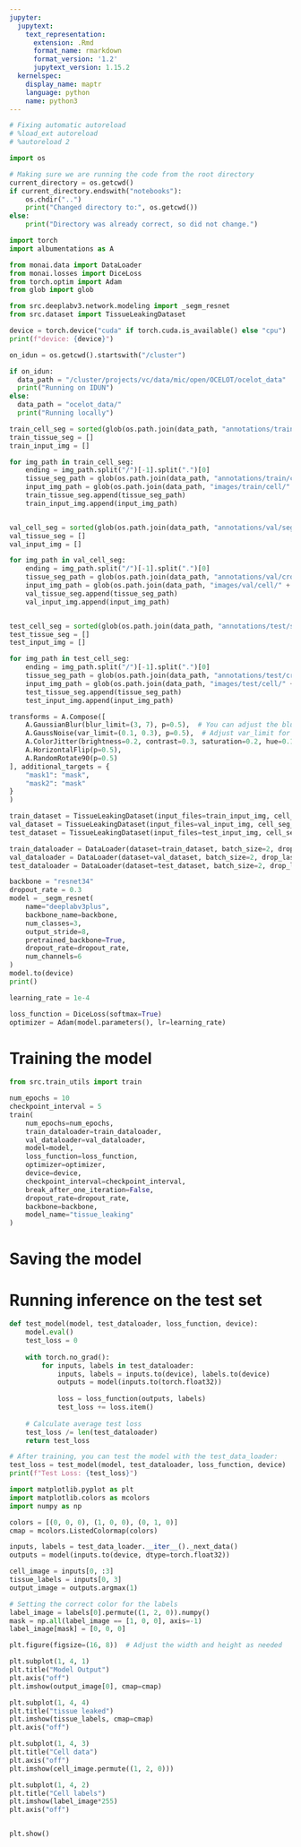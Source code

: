 ```yaml
---
jupyter:
  jupytext:
    text_representation:
      extension: .Rmd
      format_name: rmarkdown
      format_version: '1.2'
      jupytext_version: 1.15.2
  kernelspec:
    display_name: maptr
    language: python
    name: python3
---
```


```python
# Fixing automatic autoreload
# %load_ext autoreload
# %autoreload 2
```

```python
import os 

# Making sure we are running the code from the root directory
current_directory = os.getcwd()
if current_directory.endswith("notebooks"):
    os.chdir("..")
    print("Changed directory to:", os.getcwd())
else:
    print("Directory was already correct, so did not change.")
```

```python
import torch
import albumentations as A

from monai.data import DataLoader
from monai.losses import DiceLoss
from torch.optim import Adam
from glob import glob

from src.deeplabv3.network.modeling import _segm_resnet
from src.dataset import TissueLeakingDataset

device = torch.device("cuda" if torch.cuda.is_available() else "cpu")
print(f"device: {device}")
```

```python
on_idun = os.getcwd().startswith("/cluster")

if on_idun:
  data_path = "/cluster/projects/vc/data/mic/open/OCELOT/ocelot_data"
  print("Running on IDUN")
else: 
  data_path = "ocelot_data/"
  print("Running locally")
```

```python
train_cell_seg = sorted(glob(os.path.join(data_path, "annotations/train/segmented_cell/*")))
train_tissue_seg = []
train_input_img = []

for img_path in train_cell_seg: 
    ending = img_path.split("/")[-1].split(".")[0]
    tissue_seg_path = glob(os.path.join(data_path, "annotations/train/cropped_tissue/" + ending + "*"))[0]
    input_img_path = glob(os.path.join(data_path, "images/train/cell/" + ending + "*"))[0]
    train_tissue_seg.append(tissue_seg_path)
    train_input_img.append(input_img_path)


val_cell_seg = sorted(glob(os.path.join(data_path, "annotations/val/segmented_cell/*")))
val_tissue_seg = []
val_input_img = []

for img_path in val_cell_seg: 
    ending = img_path.split("/")[-1].split(".")[0]
    tissue_seg_path = glob(os.path.join(data_path, "annotations/val/cropped_tissue/" + ending + "*"))[0]
    input_img_path = glob(os.path.join(data_path, "images/val/cell/" + ending + "*"))[0]
    val_tissue_seg.append(tissue_seg_path)
    val_input_img.append(input_img_path)


test_cell_seg = sorted(glob(os.path.join(data_path, "annotations/test/segmented_cell/*")))
test_tissue_seg = []
test_input_img = []

for img_path in test_cell_seg: 
    ending = img_path.split("/")[-1].split(".")[0]
    tissue_seg_path = glob(os.path.join(data_path, "annotations/test/cropped_tissue/" + ending + "*"))[0]
    input_img_path = glob(os.path.join(data_path, "images/test/cell/" + ending + "*"))[0]
    test_tissue_seg.append(tissue_seg_path)
    test_input_img.append(input_img_path)
```

```python
transforms = A.Compose([
    A.GaussianBlur(blur_limit=(3, 7), p=0.5),  # You can adjust the blur limit
    A.GaussNoise(var_limit=(0.1, 0.3), p=0.5),  # Adjust var_limit for noise intensity
    A.ColorJitter(brightness=0.2, contrast=0.3, saturation=0.2, hue=0.1, p=1),
    A.HorizontalFlip(p=0.5),
    A.RandomRotate90(p=0.5)
], additional_targets = {
    "mask1": "mask", 
    "mask2": "mask"
}
)
```

```python
train_dataset = TissueLeakingDataset(input_files=train_input_img, cell_seg_files=train_cell_seg, tissue_seg_files=train_tissue_seg, transform=transforms)
val_dataset = TissueLeakingDataset(input_files=val_input_img, cell_seg_files=val_cell_seg, tissue_seg_files=val_tissue_seg)
test_dataset = TissueLeakingDataset(input_files=test_input_img, cell_seg_files=test_cell_seg, tissue_seg_files=test_tissue_seg)

train_dataloader = DataLoader(dataset=train_dataset, batch_size=2, drop_last=True)
val_dataloader = DataLoader(dataset=val_dataset, batch_size=2, drop_last=True)
test_dataloader = DataLoader(dataset=test_dataset, batch_size=2, drop_last=True)
```

```python
backbone = "resnet34"
dropout_rate = 0.3
model = _segm_resnet(
    name="deeplabv3plus",
    backbone_name=backbone,
    num_classes=3,
    output_stride=8,
    pretrained_backbone=True,
    dropout_rate=dropout_rate,
    num_channels=6
)
model.to(device)
print()

learning_rate = 1e-4

loss_function = DiceLoss(softmax=True)
optimizer = Adam(model.parameters(), lr=learning_rate)
```

# Training the model

```python
from src.train_utils import train
```

```python
num_epochs = 10
checkpoint_interval = 5
train(
    num_epochs=num_epochs,
    train_dataloader=train_dataloader,
    val_dataloader=val_dataloader,
    model=model,
    loss_function=loss_function,
    optimizer=optimizer,
    device=device,
    checkpoint_interval=checkpoint_interval,
    break_after_one_iteration=False,
    dropout_rate=dropout_rate,
    backbone=backbone,
    model_name="tissue_leaking"
)
```

# Saving the model


# Running inference on the test set

```python
def test_model(model, test_dataloader, loss_function, device):
    model.eval()  
    test_loss = 0
    
    with torch.no_grad():  
        for inputs, labels in test_dataloader:
            inputs, labels = inputs.to(device), labels.to(device)
            outputs = model(inputs.to(torch.float32))
            
            loss = loss_function(outputs, labels)
            test_loss += loss.item()
    
    # Calculate average test loss
    test_loss /= len(test_dataloader)
    return test_loss

# After training, you can test the model with the test_data_loader:
test_loss = test_model(model, test_dataloader, loss_function, device)
print(f"Test Loss: {test_loss}")
```

```python
import matplotlib.pyplot as plt
import matplotlib.colors as mcolors
import numpy as np

colors = [(0, 0, 0), (1, 0, 0), (0, 1, 0)]
cmap = mcolors.ListedColormap(colors)

inputs, labels = test_data_loader.__iter__()._next_data()
outputs = model(inputs.to(device, dtype=torch.float32))

```

```python
cell_image = inputs[0, :3]
tissue_labels = inputs[0, 3]
output_image = outputs.argmax(1)

# Setting the correct color for the labels
label_image = labels[0].permute((1, 2, 0)).numpy()
mask = np.all(label_image == [1, 0, 0], axis=-1)
label_image[mask] = [0, 0, 0]

plt.figure(figsize=(16, 8))  # Adjust the width and height as needed

plt.subplot(1, 4, 1)
plt.title("Model Output")
plt.axis("off")
plt.imshow(output_image[0], cmap=cmap)

plt.subplot(1, 4, 4)
plt.title("tissue leaked")
plt.imshow(tissue_labels, cmap=cmap)
plt.axis("off")

plt.subplot(1, 4, 3)
plt.title("Cell data")
plt.axis("off")
plt.imshow(cell_image.permute((1, 2, 0)))

plt.subplot(1, 4, 2)
plt.title("Cell labels")
plt.imshow(label_image*255)
plt.axis("off")


plt.show()
```
